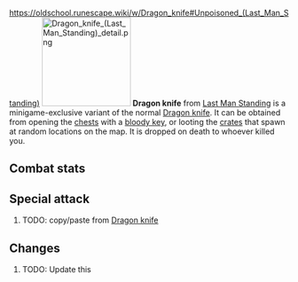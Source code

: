 https://oldschool.runescape.wiki/w/Dragon_knife#Unpoisoned_(Last_Man_Standing)
{{Infobox Item
|name = Dragon knife
|image = [[File:Dragon knife (Last Man Standing).png]]
|release = [[10 January]] [[2019]]
|update = Last Man Standing Beta and Splashing Restrictions  # TODO: Update this
|members = No
|quest = No
|tradeable = No
|placeholder = No
|equipable = Yes
|stackable = No
|noteable = Yes
|options = Wield, Drop
|examine = A finely balanced and powerful throwing knife.
|value = 5
|alchable = No
|weight = 0.0
|id = 27157
}}
[[File:Dragon knife (Last Man Standing) detail.png|160px|left]]
'''Dragon knife''' from [[Last Man Standing]] is a minigame-exclusive variant of the normal [[Dragon knife]]. It can be obtained from opening the [[Chest (Last Man Standing)|chests]] with a [[bloody key]], or looting the [[Crate (Last Man Standing)|crates]] that spawn at random locations on the map. It is dropped on death to whoever killed you.

==Combat stats==
{{Infobox Bonuses
|astab = 0
|aslash = 0
|acrush = 0
|amagic = 0
|arange = 28
|dstab = 0
|dslash = 0
|dcrush = 0
|dmagic = 0
|drange = 0
|str = 0
|rstr = 30
|mdmg = 0
|prayer = 0
|slot = weapon
|speed = 3
|attackrange = 4
|combatstyle = thrown
|image = [[File:Dragon knife equipped male.png|160px]]
|altimage = [[File:Dragon knife equipped female.png|160px]]
}}

{{CombatStyles|thrown|speed=3|attackrange=4}}

==Special attack==
# TODO: copy/paste from [[Dragon knife]]

==Changes==
# TODO: Update this
{{Subject changes header}}
{{Subject changes
|date = 4 August 2016
|update = Last Man Standing
|change = The item was made fully available with the release of Last Man Standing.
}}
{{Subject changes footer}}

{{Last Man Standing In-game Items}}